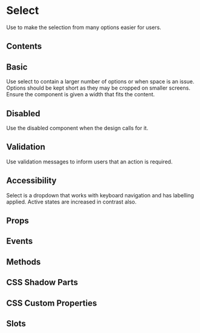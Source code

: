 # Select
Use to make the selection from many options easier for users.

## Contents

## Basic
Use select to contain a larger number of options or when space is an issue. Options should be kept short as they may be cropped on smaller screens. Ensure the component is given a width that fits the content.


<Basic/>

## Disabled
Use the disabled component when the design calls for it.

## Validation
Use validation messages to inform users that an action is required.

## Accessibility
Select is a dropdown that works with keyboard navigation and has labelling applied. Active states are increased in contrast also.

## Props


<Props />

## Events


<Events />

## Methods


<Methods />

## CSS Shadow Parts


<Parts />

## CSS Custom Properties


<CustomProps />

## Slots


<Slots />
